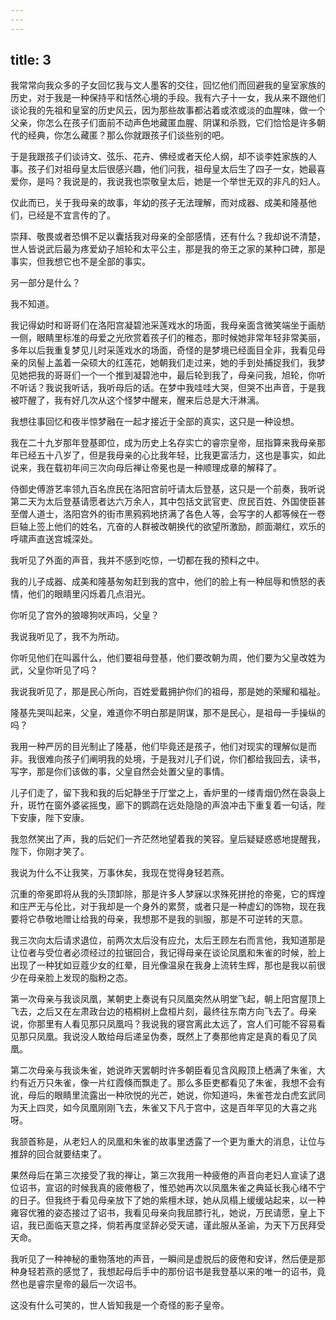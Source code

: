 ```yaml
---
---
---
```

title: 3
---




我常常向我众多的子女回忆我与文人墨客的交往，回忆他们而回避我的皇室家族的历史，对于我是一种保持平和恬然心境的手段。我有六子十一女，我从来不跟他们谈论我的先祖和皇室的历史风云，因为那些故事都沾着或浓或淡的血腥味，做一个父亲，你怎么在孩子们面前不动声色地藏匿血腥、阴谋和杀戮，它们恰恰是许多朝代的经典，你怎么藏匿？那么你就跟孩子们谈些别的吧。

于是我跟孩子们谈诗文、弦乐、花卉、佛经或者天伦人纲，却不谈李姓家族的人事。孩子们对祖母皇太后很感兴趣，他们问我，祖母皇太后生了四子一女，她最喜爱你，是吗？我说是的，我说我也崇敬皇太后，她是一个举世无双的非凡的妇人。

仅此而已，关于我母亲的故事，年幼的孩子无法理解，而对成器、成美和隆基他们，已经是不宜言传的了。

崇拜、敬畏或者恐惧不足以囊括我对母亲的全部感情，还有什么？我却说不清楚，世人皆说武后最为疼爱幼子旭轮和太平公主，那是我的帝王之家的某种口碑，那是事实，但我想它也不是全部的事实。

另一部分是什么？

我不知道。

我记得幼时和哥哥们在洛阳宫凝碧池采莲戏水的场面，我母亲面含微笑端坐于画舫一侧，眼睛里标准的母爱之光欣赏着孩子们的稚态，那时候她非常年轻非常美丽，多年以后我重复梦见儿时采莲戏水的场面，奇怪的是梦境已经面目全非，我看见母亲的凤髻上盖着一朵硕大的红莲花，她朝我们走过来，她的手到处捕捉我们，我梦见她把我的哥哥们一个一个推到凝碧池中，最后轮到我了，母亲问我，旭轮，你听不听话？我说我听话，我听母后的话。在梦中我哇哇大哭，但哭不出声音，于是我被吓醒了，我有好几次从这个怪梦中醒来，醒来后总是大汗淋漓。

我想往事回忆和夜半惊梦融在一起才接近于全部的真实，这只是一种设想。

我在二十九岁那年登基即位，成为历史上名存实亡的睿宗皇帝，屈指算来我母亲那年已经五十八岁了，但是我母亲的心比我年轻，比我更富活力，这也是事实，如此说来，我在载初年间三次向母后禅让帝冕也是一种顺理成章的解释了。

侍御史傅游艺率领九百名庶民在洛阳宫前吁请太后登基，这只是一个前奏，我听说第二天为太后登基请愿者达六万余人，其中包括文武官吏、庶民百姓、外国使臣甚至僧人道士，洛阳宫外的街市黑鸦鸦地挤满了各色人等，会写字的人都等候在一卷巨轴上签上他们的姓名，亢奋的人群被改朝换代的欲望所激励，颜面潮红，欢乐的呼啸声直送宫城深处。

我听见了外面的声音，我并不感到吃惊，一切都在我的预料之中。

我的儿子成器、成美和隆基匆匆赶到我的宫中，他们的脸上有一种屈辱和愤怒的表情，他们的眼睛里闪烁着几点泪光。

你听见了宫外的狼嗥狗吠声吗，父皇？

我说我听见了，我不为所动。

你听见他们在叫嚣什么，他们要祖母登基，他们要改朝为周，他们要为父皇改姓为武，父皇你听见了吗？

我说我听见了，那是民心所向，百姓爱戴拥护你们的祖母，那是她的荣耀和福祉。

隆基先哭叫起来，父皇，难道你不明白那是阴谋，那不是民心，是祖母一手操纵的吗？

我用一种严厉的目光制止了隆基，他们毕竟还是孩子，他们对现实的理解似是而非。我很难向孩子们阐明我的处境，于是我对儿子们说，你们都给我回去，读书，写字，那是你们该做的事，父皇自然会处置父皇的事情。

儿子们走了，留下我和我的后妃静坐于厅堂之上，香炉里的一缕青烟仍然在袅袅上升，斑竹在窗外婆裟摇曳，廊下的鹦鹉在远处隐隐的声浪冲击下重复着一句话，陛下安康，陛下安康。

我忽然笑出了声，我的后妃们一齐茫然地望着我的笑容。皇后疑疑惑惑地提醒我，陛下，你刚才笑了。

我说为什么不让我笑，万事休矣，我现在觉得身轻若燕。

沉重的帝冕即将从我的头顶卸除，那是许多人梦寐以求殊死拼抢的帝冕，它的辉煌和庄严无与伦比，对于我却是一个身外的累赘，或者只是一种虚幻的饰物，现在我要将它恭敬地赠让给我的母亲，我想那不是我的驯服，那是不可逆转的天意。

我三次向太后请求退位，前两次太后没有应允，太后王顾左右而言他，我知道那是让位者与受位者必须经过的拉锯回合，我记得母亲在谈论凤凰和朱雀的时候，脸上出现了一种犹如豆蔻少女的红晕，目光像温泉在我身上流转生辉，那也是我以前很少在母亲脸上发现的脂粉之态。

第一次母亲与我谈凤凰，某朝吏上奏说有只凤凰突然从明堂飞起，朝上阳宫屋顶上飞去，之后又在左肃政台边的梧桐树上盘桓片刻，最终往东南方向飞去了。母亲说，你那里有人看见那只凤凰吗？我说我的寝宫离此太远了，宫人们可能不容易看见那只凤凰。我说没人敢给母后递呈伪奏，既然上了奏那他肯定是真的看见了凤凰。

第二次母亲与我谈朱雀，她说昨天罢朝时许多朝臣看见含风殿顶上栖满了朱雀，大约有近万只朱雀，像一片红霞倏而飘走了。那么多臣吏都看见了朱雀，我想不会有讹，母后的眼睛里流露出一种欣悦的光芒，她说，你知道吗，朱雀苍龙白虎玄武同为天上四灵，如今凤凰刚刚飞去，朱雀又下凡于宫中，这是百年罕见的大喜之兆呀。

我颔首称是，从老妇人的凤凰和朱雀的故事里透露了一个更为重大的消息，让位与推辞的回合就要结束了。

果然母后在第三次接受了我的禅让，第三次我用一种疲倦的声音向老妇人宣读了退位诏书，宣诏的时候我真的疲倦极了，惟恐她再次以凤凰朱雀之典延长我心绪不宁的日子。但我终于看见母亲放下了她的紫檀木球，她从凤榻上缓缓站起来，以一种雍容优雅的姿态接过了诏书，我看见母亲向我屈膝行礼，她说，万民请愿，皇上下诏，我已面临天意之择，倘若再度坚辞必受天谴，谨此服从圣谕，为天下万民拜受天命。

我听见了一种神秘的重物落地的声音，一瞬间是虚脱后的疲倦和安详，然后便是那种身轻若燕的感觉了，我想起母后手中的那份诏书是我登基以来的唯一的诏书，竟然也是睿宗皇帝的最后一次诏书。

这没有什么可笑的，世人皆知我是一个奇怪的影子皇帝。